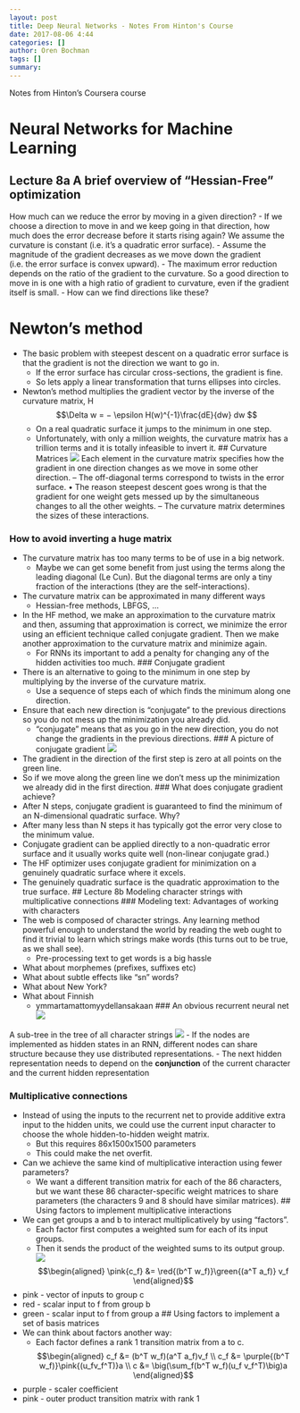 ```yaml
---
layout: post
title: Deep Neural Networks - Notes From Hinton's Course 
date: 2017-08-06 4:44
categories: [] 
author: Oren Bochman
tags: []
summary: 
---
```

Notes from Hinton's Coursera course 

# Neural Networks for Machine Learning 
## Lecture 8a A brief overview of “Hessian-Free” optimization
How much can we reduce the error
by moving in a given direction?
- If we choose a direction to move in and we keep
going in that direction, how much does the error
decrease before it starts rising again? We assume
the curvature is constant (i.e. it’s a quadratic error surface).
   - Assume the magnitude of the gradient decreases as we
move down the gradient (i.e. the error surface is convex
upward).
- The maximum error reduction depends on the ratio of the
gradient to the curvature. So a good direction to move in is one
with a high ratio of gradient to curvature, even if the gradient
itself is small.
  -  How can we find directions like these?

# Newton’s method
 - The basic problem with steepest descent on a quadratic error surface is that the gradient is not the direction we want to go in.
   - If the error surface has circular cross-sections, the gradient is fine.
   - So lets apply a linear transformation that turns ellipses into circles.
 - Newton’s method multiplies the gradient vector by the inverse of the curvature matrix, H
   $$\Delta w = − \epsilon H(w)^{-1}\frac{dE}{dw}
dw $$
   - On a real quadratic surface it jumps to the minimum in one step.
   - Unfortunately, with only a million weights, the curvature matrix has
a trillion terms and it is totally infeasible to invert it.
## Curvature Matrices
![](../assets/2017-08-06-deep-neural-networks-notes-08/2022-09-25-13-19-54.png)
Each element in the curvature matrix
specifies how the gradient in one
direction changes as we move in
some other direction.
– The off-diagonal terms correspond
to twists in the error surface.
• The reason steepest descent goes
wrong is that the gradient for one
weight gets messed up by the
simultaneous changes to all the other
weights.
– The curvature matrix determines
the sizes of these interactions.

### How to avoid inverting a huge matrix
- The curvature matrix has too many terms to be of use in a big network.
    - Maybe we can get some benefit from just using the terms along the leading diagonal (Le Cun). But the diagonal terms are only a tiny fraction of the interactions (they are the self-interactions).
- The curvature matrix can be approximated in many different ways
  - Hessian-free methods, LBFGS, …
- In the HF method, we make an approximation to the curvature matrix and then, assuming that approximation is correct, we minimize the error using an efficient technique called conjugate gradient. Then we make
another approximation to the curvature matrix and minimize again.
  - For RNNs its important to add a penalty for changing any of the hidden activities too much.
### Conjugate gradient
- There is an alternative to going to the minimum in one step by multiplying by the inverse of the curvature matrix.
  - Use a sequence of steps each of which finds the minimum along one direction.
- Ensure that each new direction is “conjugate” to the previous directions so you do not mess up the minimization you already did.
  - “conjugate” means that as you go in the new direction, you do not change the gradients in the previous directions.
### A picture of conjugate gradient
![](../assets/2017-08-06-deep-neural-networks-notes-08/2022-09-25-13-27-58.png)
- The gradient in the direction of the first step is zero at all points on the green line.
- So if we move along the green line we don’t mess up the minimization we already did in the first direction.
### What does conjugate gradient achieve?
- After N steps, conjugate gradient is guaranteed to find the minimum of an N-dimensional quadratic surface. Why?
-  After many less than N steps it has typically got the error very close to the minimum value.
  - Conjugate gradient can be applied directly to a non-quadratic error surface and it usually works quite well (non-linear conjugate grad.)
  - The HF optimizer uses conjugate gradient for minimization on a genuinely quadratic surface where it excels.
- The genuinely quadratic surface is the quadratic approximation
to the true surface.
## Lecture 8b Modeling character strings with multiplicative connections
### Modeling text: Advantages of working with characters
- The web is composed of character strings.
Any learning method powerful enough to understand the world by
reading the web ought to find it trivial to learn which strings make
words (this turns out to be true, as we shall see).
  - Pre-processing text to get words is a big hassle
- What about morphemes (prefixes, suffixes etc)
- What about subtle effects like “sn” words?
- What about New York?
- What about Finnish
  - ymmartamattomyydellansakaan
### An obvious recurrent neural net
![](../assets/2017-08-06-deep-neural-networks-notes-08/2022-09-25-13-31-26.png)

A sub-tree in the tree of all character strings
![](../assets/2017-08-06-deep-neural-networks-notes-08/2022-09-25-13-31-53.png)
- If the nodes are implemented as hidden states in an RNN, different nodes can share structure because they use distributed representations.
- The next hidden representation needs to depend on the **conjunction** of the current character and the current hidden representation
  
### Multiplicative connections
- Instead of using the inputs to the recurrent net to provide additive
extra input to the hidden units, we could use the current input
character to choose the whole hidden-to-hidden weight matrix.
  -  But this requires 86x1500x1500 parameters
  - This could make the net overfit.
- Can we achieve the same kind of multiplicative interaction using fewer parameters?
  - We want a different transition matrix for each of the 86
characters, but we want these 86 character-specific weight
matrices to share parameters (the characters 9 and 8 should
have similar matrices).
## Using factors to implement multiplicative interactions
- We can get groups a and b to interact multiplicatively by using “factors”.
  - Each factor first computes a weighted sum for each of its input groups.
  - Then it sends the product of the weighted sums to its output group.
![](../assets/2017-08-06-deep-neural-networks-notes-08/2022-09-25-13-38-53.png)
 $$\begin{aligned} 
  \pink{c_f} &= \red{(b^T w_f)}\green{(a^T a_f)} v_f  
  \end{aligned}$$ 
- pink - vector of inputs to group c
- red - scalar input to f from group b
- green - scalar input to f from group a
## Using factors to implement a set of basis matrices
- We can think about factors another way:
  - Each factor defines a rank 1 transition matrix from a to c.
   $$\begin{aligned} 
  c_f &= (b^T w_f)(a^T a_f)v_f  \\
  c_f &= \purple{(b^T w_f)}\pink{(u_fv_f^T)}a  \\
  c &= \big(\sum_f(b^T w_f)(u_f v_f^T)\big)a 
  \end{aligned}$$ 
- purple - scaler coefficient
- pink - outer product transition matrix with rank 1
